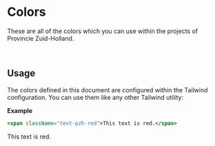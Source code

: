 
<Meta title="Brand Identity/Colors" />

# Colors

These are all of the colors which you can use within the projects of Provincie Zuid-Holland.

<br />

<ColorPalette>
    <ColorItem
        title="Primary colors"
        colors={{
            'pzh-red': '#d11f3d',
            'pzh-yellow': '#efcc36',
            'pzh-blue': '#281f6b',
        }}
    />
    <ColorItem
        title="Secondary colors"
        colors={{
            'pzh-pink': '#aa0067',
            'pzh-orange': '#ff6b02',
            'pzh-apple-green': '#76bc21',
            'pzh-green': '#00804d',
        }}
    />
    <ColorItem
        colors={{
            'pzh-purple': '#503d90',
            'pzh-cool-gray': '#838383',
            'pzh-warm-gray': '#847062',
        }}
    />
    <ColorItem
        title="Light colors"
        colors={{
            'pzh-pink-light': '#d76aac',
            'pzh-red-light': '#eb7085',
            'pzh-orange-light': '#fba66a',
            'pzh-yellow-light': '#f1db7e',
            'pzh-apple-green-light': '#add57d',
        }}
    />
    <ColorItem
        colors={{
            'pzh-green-light': '#61b375',
            'pzh-blue-light': '#7badde',
            'pzh-purple-light': '#9b99cc',
            'pzh-cool-gray-light': '#bfbfbf',
            'pzh-warm-gray-light': '#beb1a7',
        }}
    />
    <ColorItem
        title="Dark colors"
        colors={{
            'pzh-pink-dark': '#750047',
            'pzh-red-dark': '#97162c',
            'pzh-orange-dark': '#b24a00',
            'pzh-yellow-dark': '#c6a410',
            'pzh-apple-green-dark': '#629623',
        }}
    />
    <ColorItem
        colors={{
            'pzh-green-dark': '#004d2e',
            'pzh-blue-dark': '#16113b',
            'pzh-purple-dark': '#32265a',
            'pzh-cool-gray-dark': '#5c5c5c',
            'pzh-warm-gray-dark': '#584b41',
        }}
    />
    <ColorItem
        title="Default colors"
        colors={{
            'pzh-white': '#FFFFFF',
            'pzh-blue-35': 'rgba(22,17,59,.35)',
        }}
    />
    <ColorItem
        title="Gray colors"
        colors={{
            'pzh-gray-600': '#8A889D',
            'pzh-gray-500': '#A2A0B1',
            'pzh-gray-400': '#ADACBA',
            'pzh-gray-300': '#E8E7EB',
            'pzh-gray-200': '#EBEBEB',
            'pzh-gray-100': '#F5F5F5',
        }}
    />
</ColorPalette>

## Usage

The colors defined in this document are configured within the Tailwind configuration.
You can use them like any other Tailwind utility:

<strong>Example</strong>

```jsx
<span className="text-pzh-red">This text is red.</span>
```

<span className="text-pzh-red">This text is red.</span>
